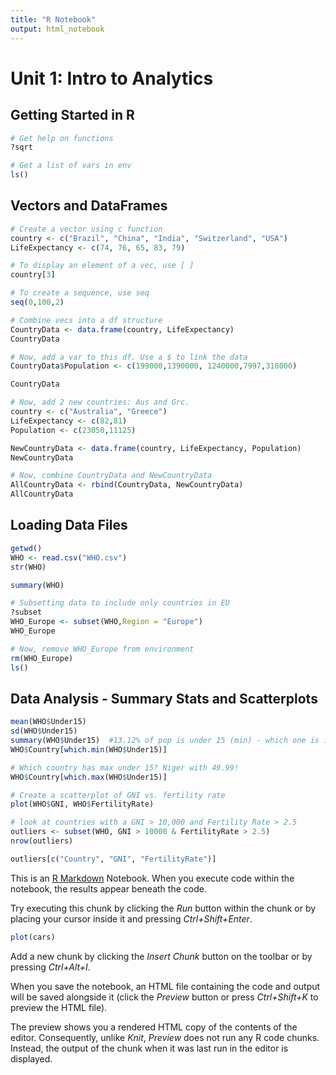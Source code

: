 ```yaml
---
title: "R Notebook"
output: html_notebook
---
```


# Unit 1: Intro to Analytics 

## Getting Started in R

```r
# Get help on functions
?sqrt

# Get a list of vars in env
ls()
```


## Vectors and DataFrames

```r
# Create a vector using c function
country <- c("Brazil", "China", "India", "Switzerland", "USA")
LifeExpectancy <- c(74, 76, 65, 83, 79)

# To display an element of a vec, use [ ]
country[3]

# To create a sequence, use seq
seq(0,100,2)

# Combine vecs into a df structure
CountryData <- data.frame(country, LifeExpectancy)
CountryData

# Now, add a var to this df. Use a $ to link the data
CountryData$Population <- c(199000,1390000, 1240000,7997,318000)

CountryData

# Now, add 2 new countries: Aus and Grc. 
country <- c("Australia", "Greece")
LifeExpectancy <- c(82,81)
Population <- c(23050,11125)

NewCountryData <- data.frame(country, LifeExpectancy, Population)
NewCountryData

# Now, combine CountryData and NewCountryData
AllCountryData <- rbind(CountryData, NewCountryData)
AllCountryData
```

## Loading Data Files

```r
getwd()
WHO <- read.csv("WHO.csv")
str(WHO)

summary(WHO)

# Subsetting data to include only countries in EU
?subset
WHO_Europe <- subset(WHO,Region = "Europe")
WHO_Europe

# Now, remove WHO_Europe from environment
rm(WHO_Europe)
ls()

```

## Data Analysis - Summary Stats and Scatterplots

```r
mean(WHO$Under15)
sd(WHO$Under15)
summary(WHO$Under15)  #13.12% of pop is under 15 (min) - which one is it?  Japan!
WHO$Country[which.min(WHO$Under15)]

# Which country has max under 15? Niger with 49.99!
WHO$Country[which.max(WHO$Under15)]

# Create a scatterplot of GNI vs. fertility rate
plot(WHO$GNI, WHO$FertilityRate)

# look at countries with a GNI > 10,000 and Fertility Rate > 2.5
outliers <- subset(WHO, GNI > 10000 & FertilityRate > 2.5)
nrow(outliers)

outliers[c("Country", "GNI", "FertilityRate")]


```


This is an [R Markdown](http://rmarkdown.rstudio.com) Notebook. When you execute code within the notebook, the results appear beneath the code. 

Try executing this chunk by clicking the *Run* button within the chunk or by placing your cursor inside it and pressing *Ctrl+Shift+Enter*. 

```r
plot(cars)
```

Add a new chunk by clicking the *Insert Chunk* button on the toolbar or by pressing *Ctrl+Alt+I*.

When you save the notebook, an HTML file containing the code and output will be saved alongside it (click the *Preview* button or press *Ctrl+Shift+K* to preview the HTML file).

The preview shows you a rendered HTML copy of the contents of the editor. Consequently, unlike *Knit*, *Preview* does not run any R code chunks. Instead, the output of the chunk when it was last run in the editor is displayed.